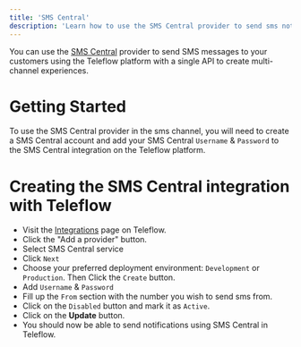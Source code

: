 ```yaml
---
title: 'SMS Central'
description: 'Learn how to use the SMS Central provider to send sms notifications using Teleflow'
---
```


You can use the [SMS Central](https://www.smscentral.com.au/) provider to send SMS messages to your customers using the Teleflow platform with a single API to create multi-channel experiences.


# Getting Started

To use the SMS Central provider in the sms channel, you will need to create a SMS Central account and add your SMS Central `Username` & `Password` to the SMS Central integration on the Teleflow platform.


# Creating the SMS Central integration with Teleflow

- Visit the [Integrations](https://web.teleflow.khulnasoft.com/integrations?utm_campaign=docs-sms-smscentral) page on Teleflow.
- Click the "Add a provider" button.
- Select SMS Central service
- Click `Next`
- Choose your preferred deployment environment: `Development` or `Production`. Then Click the `Create` button.
- Add `Username` & `Password`
- Fill up the `From` section with the number you wish to send sms from. 
- Click on the `Disabled` button and mark it as `Active`.
- Click on the **Update** button.
- You should now be able to send notifications using SMS Central in Teleflow.